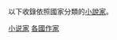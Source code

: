 {{Catnav|頁面分類|各種主題的頁面分類|類型|書籍類型|小说|小说家}}
{{Catnav|頁面分類|地理|国家|按國家分類|各國文化}}
{{Catnav|頁面分類|各種主題的頁面分類|按國家分類|各國文化}}
{{Catnav|頁面分類|人物|各職業人物|作家|小说家}}
{{Catnav|頁面分類|人文學科|文学|作家|小说家}}

{{依国家来做的分类}}

以下收錄依照國家分類的[[小說|小說家]]。
{{Commons category|Novelists by country}}

[[Category:小说家|]]
[[Category:各國作家|]]